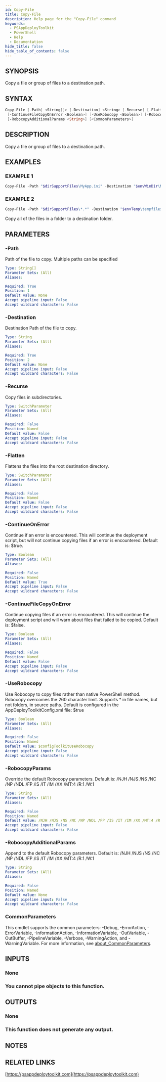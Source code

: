 ```yaml
---
id: Copy-File
title: Copy-File
description: Help page for the "Copy-File" command
keywords:
  - PSAppDeployToolkit
  - PowerShell
  - Help
  - Documentation
hide_title: false
hide_table_of_contents: false
---
```


## SYNOPSIS

Copy a file or group of files to a destination path.

## SYNTAX

```powershell
Copy-File [-Path] <String[]> [-Destination] <String> [-Recurse] [-Flatten] [-ContinueOnError <Boolean>]
 [-ContinueFileCopyOnError <Boolean>] [-UseRobocopy <Boolean>] [-RobocopyParams <String>]
 [-RobocopyAdditionalParams <String>] [<CommonParameters>]
```

## DESCRIPTION

Copy a file or group of files to a destination path.

## EXAMPLES

### EXAMPLE 1

```powershell
Copy-File -Path "$dirSupportFiles\MyApp.ini" -Destination "$envWinDir\MyApp.ini"
```

### EXAMPLE 2

```powershell
Copy-File -Path "$dirSupportFiles\*.*" -Destination "$envTemp\tempfiles"
```

Copy all of the files in a folder to a destination folder.

## PARAMETERS

### -Path

Path of the file to copy.
Multiple paths can be specified

```yaml
Type: String[]
Parameter Sets: (All)
Aliases:

Required: True
Position: 1
Default value: None
Accept pipeline input: False
Accept wildcard characters: False
```

### -Destination

Destination Path of the file to copy.

```yaml
Type: String
Parameter Sets: (All)
Aliases:

Required: True
Position: 2
Default value: None
Accept pipeline input: False
Accept wildcard characters: False
```

### -Recurse

Copy files in subdirectories.

```yaml
Type: SwitchParameter
Parameter Sets: (All)
Aliases:

Required: False
Position: Named
Default value: False
Accept pipeline input: False
Accept wildcard characters: False
```

### -Flatten

Flattens the files into the root destination directory.

```yaml
Type: SwitchParameter
Parameter Sets: (All)
Aliases:

Required: False
Position: Named
Default value: False
Accept pipeline input: False
Accept wildcard characters: False
```

### -ContinueOnError

Continue if an error is encountered.
This will continue the deployment script, but will not continue copying files if an error is encountered.
Default is: $true.

```yaml
Type: Boolean
Parameter Sets: (All)
Aliases:

Required: False
Position: Named
Default value: True
Accept pipeline input: False
Accept wildcard characters: False
```

### -ContinueFileCopyOnError

Continue copying files if an error is encountered.
This will continue the deployment script and will warn about files that failed to be copied.
Default is: $false.

```yaml
Type: Boolean
Parameter Sets: (All)
Aliases:

Required: False
Position: Named
Default value: False
Accept pipeline input: False
Accept wildcard characters: False
```

### -UseRobocopy

Use Robocopy to copy files rather than native PowerShell method.
Robocopy overcomes the 260 character limit.
Supports \* in file names, but not folders, in source paths.
Default is configured in the AppDeployToolkitConfig.xml file: $true

```yaml
Type: Boolean
Parameter Sets: (All)
Aliases:

Required: False
Position: Named
Default value: $configToolkitUseRobocopy
Accept pipeline input: False
Accept wildcard characters: False
```

### -RobocopyParams

Override the default Robocopy parameters.
Default is: /NJH /NJS /NS /NC /NP /NDL /FP /IS /IT /IM /XX /MT:4 /R:1 /W:1

```yaml
Type: String
Parameter Sets: (All)
Aliases:

Required: False
Position: Named
Default value: /NJH /NJS /NS /NC /NP /NDL /FP /IS /IT /IM /XX /MT:4 /R:1 /W:1
Accept pipeline input: False
Accept wildcard characters: False
```

### -RobocopyAdditionalParams

Append to the default Robocopy parameters.
Default is: /NJH /NJS /NS /NC /NP /NDL /FP /IS /IT /IM /XX /MT:4 /R:1 /W:1

```yaml
Type: String
Parameter Sets: (All)
Aliases:

Required: False
Position: Named
Default value: None
Accept pipeline input: False
Accept wildcard characters: False
```

### CommonParameters

This cmdlet supports the common parameters: -Debug, -ErrorAction, -ErrorVariable, -InformationAction, -InformationVariable, -OutVariable, -OutBuffer, -PipelineVariable, -Verbose, -WarningAction, and -WarningVariable. For more information, see [about_CommonParameters](http://go.microsoft.com/fwlink/?LinkID=113216).

## INPUTS

### None

### You cannot pipe objects to this function.

## OUTPUTS

### None

### This function does not generate any output.

## NOTES

## RELATED LINKS

[https://psappdeploytoolkit.com](https://psappdeploytoolkit.com)
